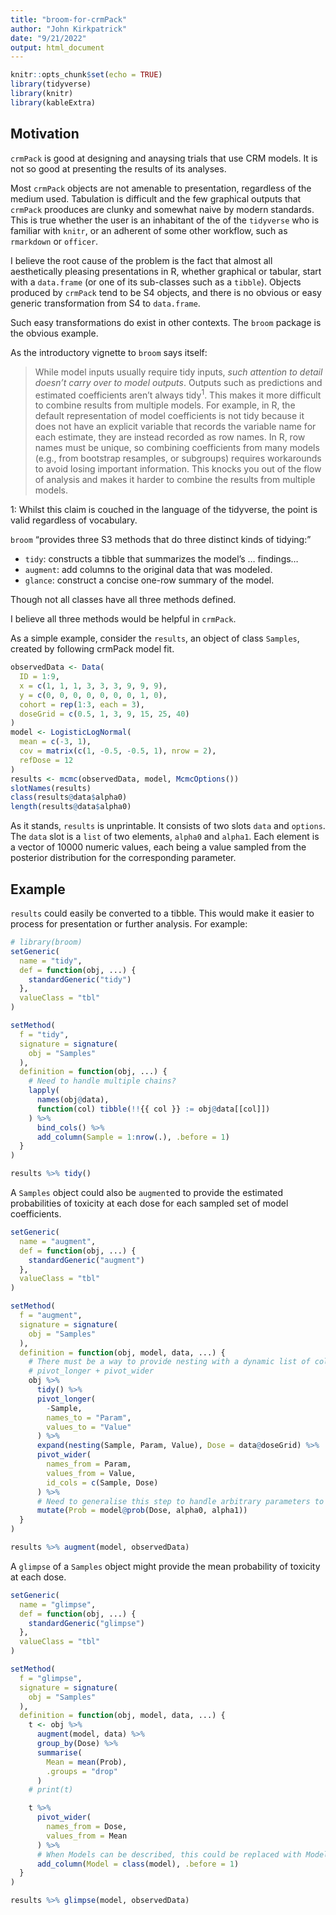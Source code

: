 ```yaml
---
title: "broom-for-crmPack"
author: "John Kirkpatrick"
date: "9/21/2022"
output: html_document
---
```


```r
knitr::opts_chunk$set(echo = TRUE)
library(tidyverse)
library(knitr)
library(kableExtra)
```

##  Motivation
`crmPack` is good at designing and anaysing trials that use CRM models.  It is not so good at presenting the results of its analyses.

Most `crmPack` objects are not amenable to presentation, regardless of the medium used.  Tabulation is difficult and the few graphical outputs that `crmPack` prooduces are clunky and somewhat naive by modern standards.  This is true whether the user is an inhabitant of the  of the `tidyverse` who is familiar with `knitr`, or an adherent of some other workflow, such as `rmarkdown` or `officer`.

I believe the root cause of the problem is the fact that almost all aesthetically pleasing presentations in R, whether graphical or tabular, start with a `data.frame` (or one of its sub-classes such as a `tibble`).  Objects produced by `crmPack` tend to be S4 objects, and there is no obvious or easy generic transformation from S4 to `data.frame`.

Such easy transformations do exist in other contexts.  The `broom` package is the obvious example.

As the introductory vignette to `broom` says itself:

> While model inputs usually require tidy inputs, <i>such attention to detail doesn’t carry over to model outputs</i>. Outputs such as predictions and estimated coefficients aren’t always tidy<sup>1</sup>. This makes it more difficult to combine results from multiple models. For example, in R, the default representation of model coefficients is not tidy because it does not have an explicit variable that records the variable name for each estimate, they are instead recorded as row names. In R, row names must be unique, so combining coefficients from many models (e.g., from bootstrap resamples, or subgroups) requires workarounds to avoid losing important information. This knocks you out of the flow of analysis and makes it harder to combine the results from multiple models. 

1:  Whilst this claim is couched in the language of the tidyverse, the point is valid regardless of vocabulary.

`broom` "provides three S3 methods that do three distinct kinds of tidying:"

* `tidy`: constructs a tibble that summarizes the model’s ... findings...
* `augment`: add columns to the original data that was modeled.
* `glance`: construct a concise one-row summary of the model. 

Though not all classes have all three methods defined.

I believe all three methods would be helpful in `crmPack`. 

As a simple example, consider the `results`, an object of class `Samples`, created by following crmPack model fit.
```r
observedData <- Data(
  ID = 1:9,
  x = c(1, 1, 1, 3, 3, 3, 9, 9, 9),
  y = c(0, 0, 0, 0, 0, 0, 0, 1, 0),
  cohort = rep(1:3, each = 3),
  doseGrid = c(0.5, 1, 3, 9, 15, 25, 40)
)
model <- LogisticLogNormal(
  mean = c(-3, 1),
  cov = matrix(c(1, -0.5, -0.5, 1), nrow = 2),
  refDose = 12
)
results <- mcmc(observedData, model, McmcOptions())
slotNames(results)
class(results@data$alpha0)
length(results@data$alpha0)
```

As it stands, `results` is unprintable.  It consists of two slots `data` and `options`.  The `data` slot is a `list` of two elements, `alpha0` and `alpha1`.  Each element is a vector of 10000 numeric values, each being a value sampled from the posterior distribution for the corresponding parameter.

## Example

`results` could easily be converted to a tibble.  This would make it easier to process for presentation or further analysis.  For example:

```r
# library(broom)
setGeneric(
  name = "tidy",
  def = function(obj, ...) {
    standardGeneric("tidy")
  },
  valueClass = "tbl"
)

setMethod(
  f = "tidy",
  signature = signature(
    obj = "Samples"
  ),
  definition = function(obj, ...) {
    # Need to handle multiple chains?
    lapply(
      names(obj@data),
      function(col) tibble(!!{{ col }} := obj@data[[col]])
    ) %>%
      bind_cols() %>%
      add_column(Sample = 1:nrow(.), .before = 1)
  }
)

results %>% tidy()
```

A `Samples` object could also be `augment`ed to provide the estimated probabilities of toxicity at each dose for each sampled set of model coefficients.

```r
setGeneric(
  name = "augment",
  def = function(obj, ...) {
    standardGeneric("augment")
  },
  valueClass = "tbl"
)

setMethod(
  f = "augment",
  signature = signature(
    obj = "Samples"
  ),
  definition = function(obj, model, data, ...) {
    # There must be a way to provide nesting with a dynamic list of column names.  This would avoid the need for
    # pivot_longer + pivot_wider
    obj %>%
      tidy() %>%
      pivot_longer(
        -Sample,
        names_to = "Param",
        values_to = "Value"
      ) %>%
      expand(nesting(Sample, Param, Value), Dose = data@doseGrid) %>%
      pivot_wider(
        names_from = Param,
        values_from = Value,
        id_cols = c(Sample, Dose)
      ) %>%
      # Need to generalise this step to handle arbitrary parameters to prob
      mutate(Prob = model@prob(Dose, alpha0, alpha1))
  }
)

results %>% augment(model, observedData)
```


A `glimpse` of a `Samples` object might provide the mean probability of toxicity at each dose.

```r
setGeneric(
  name = "glimpse",
  def = function(obj, ...) {
    standardGeneric("glimpse")
  },
  valueClass = "tbl"
)

setMethod(
  f = "glimpse",
  signature = signature(
    obj = "Samples"
  ),
  definition = function(obj, model, data, ...) {
    t <- obj %>%
      augment(model, data) %>%
      group_by(Dose) %>%
      summarise(
        Mean = mean(Prob),
        .groups = "drop"
      )
    # print(t)

    t %>%
      pivot_wider(
        names_from = Dose,
        values_from = Mean
      ) %>%
      # When Models can be described, this could be replaced with Model=describe(model)
      add_column(Model = class(model), .before = 1)
  }
)

results %>% glimpse(model, observedData)
```
